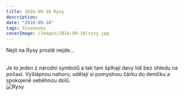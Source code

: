 ```yaml
---
title: 2016-09-18 Rysy
description:
date: "2016-09-18"
tags: Slovensko
coverImage: /images/2016-09-18/rysy.jpg
---
```


Nejít na Rysy prostě nejde...

<br />
Je to jeden z národní symbolů a tak tam šplhají davy lidí bez ohledu na počasí. Vyšlápnou
nahoru, udělají si pomyslnou čárku do deníčku a spokojeně seběhnou dolů.


<div className="flex justify-center">
  <Image
    src="/images/2016-09-18/rysy.jpg"
    alt="Rysy"
    width={750}
    height={1080}
    priority
    className="next-image"
  />
</div>
